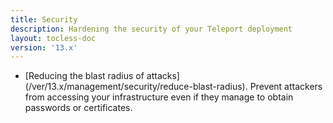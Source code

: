```yaml
---
title: Security
description: Hardening the security of your Teleport deployment
layout: tocless-doc
version: '13.x'
---
```


<ul>
  <li>
    [Reducing the blast radius of attacks](/ver/13.x/management/security/reduce-blast-radius). Prevent attackers from accessing your infrastructure even if they manage to obtain passwords or certificates.
  </li>
</ul>

